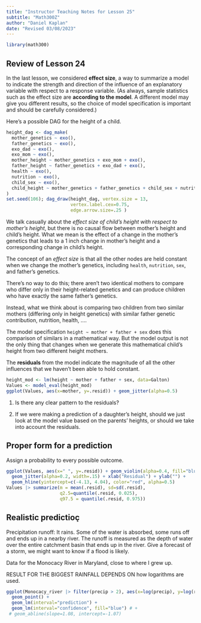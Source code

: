 ```yaml
---
title: "Instructor Teaching Notes for Lesson 25"
subtitle: "Math300Z"
author: "Daniel Kaplan"
date: "Revised 03/08/2023"
---
```



```r
library(math300)
```

## Review of Lesson 24

In the last lesson, we considered **effect size**, a way to summarize a model to indicate the strength and direction of the influence of an explanatory variable with respect to a response variable. (As always, sample statistics such as the effect size are **according to the model**. A different model may give you different results, so the choice of model specification is important and should be carefully considered.)

Here's a possible DAG for the height of a child.

```r
height_dag <- dag_make(
  mother_genetics ~ exo(),
  father_genetics ~ exo(),
  exo_dad ~ exo(),
  exo_mom ~ exo(),
  mother_height ~ mother_genetics + exo_mom + exo(),
  father_height ~ father_genetics + exo_dad + exo(),
  health ~ exo(),
  nutrition ~ exo(),
  child_sex ~ exo(),
  child_height ~ mother_genetics + father_genetics + child_sex + nutrition + health + exo()
)
set.seed(106); dag_draw(height_dag, vertex.size = 13,
                        vertex.label.cex=0.75, 
                        edge.arrow.size=.25 )
```

We talk casually about the *effect size of child's height with respect to mother's height*, but there is no causal flow between mother's height and child's height. What we mean is the effect of a change in the mother's genetics that leads to a 1 inch change in mother's height and a corresponding change in child's height.

The concept of an *effect size* is that all the other nodes are held constant when we change the mother's genetics, including `health`, `nutrition`, `sex`, and father's genetics. 

There's no way to do this; there aren't two identical mothers to compare who differ only in their height-related genetics and can produce children who have exactly the same father's genetics. 

Instead, what we think about is comparing two children from two similar mothers (differing only in height genetics) with similar father genetic contribution, nutrition, health, ....

The model specification `height ~ mother + father + sex` does this comparison of similars in a mathematical way. But the model output is not the only thing that changes when we generate this mathematical child's height from two different height mothers.

The **residuals** from the model indicate the magnitude of all the other influences that we haven't been able to hold constant. 

```r
height_mod <- lm(height ~ mother + father + sex, data=Galton)
Values <- model_eval(height_mod)
ggplot(Values, aes(x=mother, y=.resid)) + geom_jitter(alpha=0.5)
```

1. Is there any clear pattern to the residuals? 

2. If we were making a prediction of a daughter's height, should we just look at the model value based on the parents' heights, or should we take into account the residuals.

## Proper form for a prediction

Assign a probability to every possible outcome. 

```r
ggplot(Values, aes(x=" ", y=.resid)) + geom_violin(alpha=0.4, fill="blue") +
  geom_jitter(alpha=0.2, width=.15) + xlab("Residual") + ylab("") +
  geom_hline(yintercept=c(-4.13, 4.04), color="red", alpha=0.5)
Values |> summarize(m = mean(.resid), sd=sd(.resid), 
                    q2.5=quantile(.resid, 0.025),
                    q97.5 = quantile(.resid, 0.975))
```

## Realistic predictioç

Precipitation runoff: It rains. Some of the water is absorbed, some runs off and ends up in a nearby river. The runoff is measured as the depth of water over the entire catchment basin that ends up in the river. Give a forecast of a storm, we might want to know if a flood is likely.

Data for the Monocacy River in Maryland, close to where I grew up.

RESULT FOR THE BIGGEST RAINFALL DEPENDS ON how logarithms are used.

```r
ggplot(Monocacy_river |> filter(precip > 2), aes(x=log(precip), y=log(runoff))) +
  geom_point() +
  geom_lm(interval="prediction") +
  geom_lm(interval="confidence", fill="blue") # +
 # geom_abline(slope=1.08, intercept=-1.07)
```
